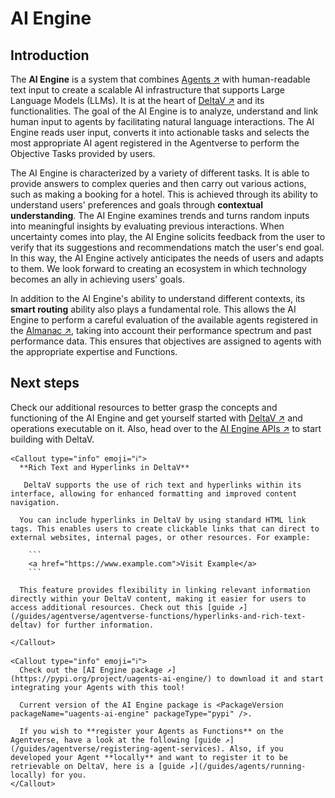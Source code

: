 
# AI Engine

## Introduction

The **AI Engine** is a system that combines [Agents ↗️](/concepts/agents/agents) with human-readable text input to create a scalable AI infrastructure that supports Large Language Models (LLMs). It is at the heart of [DeltaV ↗️](/concepts/ai-engine/deltav) and its functionalities. The goal of the AI Engine is to analyze, understand and link human input to agents by facilitating natural language interactions. The AI Engine reads user input, converts it into actionable tasks and selects the most appropriate AI agent registered in the Agentverse to perform the Objective Tasks provided by users.


<ImageByTheme
  darkSrc={DarkSystemDiagramAiEngine}
  lightSrc={SystemDiagramAiEngine}
  alt="system-diagram-ai-engine"
/>

The AI Engine is characterized by a variety of different tasks. It is able to provide answers to complex queries and then carry out various actions, such as making a booking for a hotel. This is achieved through its ability to understand users' preferences and goals through **contextual understanding**. The AI Engine examines trends and turns random inputs into meaningful insights by evaluating previous interactions. When uncertainty comes into play, the AI Engine solicits feedback from the user to verify that its suggestions and recommendations match the user's end goal. In this way, the AI Engine actively anticipates the needs of users and adapts to them. We look forward to creating an ecosystem in which technology becomes an ally in achieving users' goals.

In addition to the AI Engine's ability to understand different contexts, its **smart routing** ability also plays a fundamental role. This allows the AI Engine to perform a careful evaluation of the available agents registered in the [Almanac ↗️](/concepts/agent-services/agentverse-intro), taking into account their performance spectrum and past performance data. This ensures that objectives are assigned to agents with the appropriate expertise and Functions.

## Next steps

Check our additional resources to better grasp the concepts and functioning of the AI Engine and get yourself started with [DeltaV ↗️](https://deltav.agentverse.ai/) and operations executable on it. Also, head over to the [AI Engine APIs ↗️](/apis#ai-engine-apis) to start building with DeltaV.

    <Callout type="info" emoji="ℹ️">
      **Rich Text and Hyperlinks in DeltaV**

       DeltaV supports the use of rich text and hyperlinks within its interface, allowing for enhanced formatting and improved content navigation.

      You can include hyperlinks in DeltaV by using standard HTML link tags. This enables users to create clickable links that can direct to external websites, internal pages, or other resources. For example:

        ```
        <a href="https://www.example.com">Visit Example</a>
        ```

      This feature provides flexibility in linking relevant information directly within your DeltaV content, making it easier for users to access additional resources. Check out this [guide ↗️](/guides/agentverse/agentverse-functions/hyperlinks-and-rich-text-deltav) for further information.

    </Callout>

    <Callout type="info" emoji="ℹ️">
      Check out the [AI Engine package ↗️](https://pypi.org/project/uagents-ai-engine/) to download it and start integrating your Agents with this tool!

      Current version of the AI Engine package is <PackageVersion packageName="uagents-ai-engine" packageType="pypi" />.

      If you wish to **register your Agents as Functions** on the Agentverse, have a look at the following [guide ↗️](/guides/agentverse/registering-agent-services). Also, if you developed your Agent **locally** and want to register it to be retrievable on DeltaV, here is a [guide ↗️](/guides/agents/running-locally) for you.
    </Callout>
